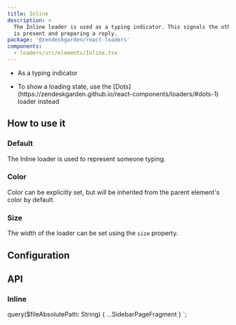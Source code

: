 ```yaml
---
title: Inline
description: >
  The Inline loader is used as a typing indicator. This signals the other party
  is present and preparing a reply.
package: '@zendeskgarden/react-loaders'
components:
  - loaders/src/elements/Inline.tsx
---
```


<Usage>
  <Use>
    <ul>
      <li>As a typing indicator</li>
    </ul>
  </Use>
  <Misuse>
    <ul>
      <li>
        <Markdown>
          To show a loading state, use the
          [Dots](https://zendeskgarden.github.io/react-components/loaders/#dots-1) loader instead
        </Markdown>
      </li>
    </ul>
  </Misuse>
</Usage>

## How to use it

### Default

The Inline loader is used to represent someone typing.


<CodeExample code={DefaultCode}>
  <Default />
</CodeExample>

### Color

Color can be explicitly set, but will be inherited from the parent element's
color by default.


<CodeExample code={ColorCode}>
  <Color />
</CodeExample>

### Size

The width of the loader can be set using the `size` property.


<CodeExample code={SizeCode}>
  <Size />
</CodeExample>

## Configuration

<Configuration reactPackage={props.data.mdx.package} components={props.data.mdx.components} />

## API

### Inline

<PropSheet components={props.data.mdx.components} componentName="inline" />


  query($fileAbsolutePath: String) {
    ...SidebarPageFragment
  }
`;
